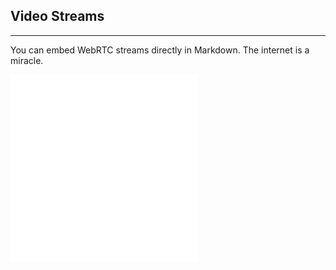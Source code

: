 
## Video Streams

---

You can embed WebRTC streams directly in Markdown. The internet is a miracle.

<iframe src={stream0} frameborder="0" allowFullScreen="true" webkitallowfullscreen="true" mozallowfullscreen="true"></iframe>
<iframe src={stream1} frameborder="0" allowFullScreen="true" webkitallowfullscreen="true" mozallowfullscreen="true"></iframe>
